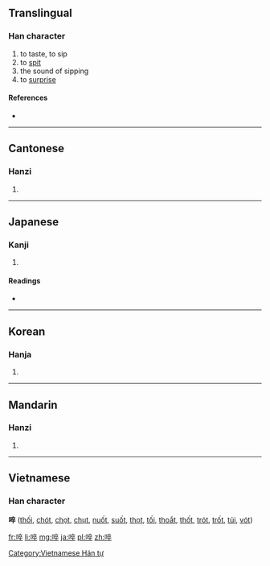==Translingual==

===Han character===
{{Han char|rn=30|rad=口|as=08|sn=11|four=6004<sub>8</sub>|canj=口卜人十 (RYOJ)}}

# to taste, to sip
# to [[spit]]
# the sound of sipping
# to [[surprise]]

====References====
* {{Han ref|kx=0195.130|dkj=03816|dj=0416.120|hdz=10645.030|uh=5550|ud=21840|bh=D475|bd=54389}}

----

==Cantonese==

===Hanzi===
{{yue-hanzi|jyut=|y=cheui3}}

# {{defn|lang=yue|sort=口08}}

----

==Japanese==

===Kanji===
{{ja-kanji|grade=|rs=口08}}

# {{defn|lang=ja|sort=口08}}

====Readings====
* {{ja-readings|on=[[さい]] (sai), [[せ]] (se), [[さ]] (sa), [[しゅつ]] (shutsu), [[しゅち]] (shuchi), [[かつかち]] (katsukachi)|kun=[[おどろく]] (odoroku), [[よぶ]] (yobu), [[さけぶ]] (sakebu), [[しかる]] (shikaru)}}

----

==Korean==

===Hanja===
{{ko-hanja|hangeul=[[쵀]], [[줄]]|rv=chwae, jul|mr=ch'wae, chul}}

# {{defn|lang=ko|sort=口08}}

----

==Mandarin==

===Hanzi===
{{cmn-hanzi|pin=[[cuì]] ([[cui4]])|wg=ts'ui<sup>4</sup>}}
#{{defn|lang=cmn|sort=口08}}

----

==Vietnamese==
===Han character===
'''啐''' ([[thối]], [[chót]], [[chọt]], [[chụt]], [[nuốt]], [[suốt]], [[thọt]], [[tối]], [[thoắt]], [[thốt]], [[trót]], [[trốt]], [[tủi]], [[vót]])

[[Category:Vietnamese Hán tự]]

[[fr:啐]]
[[li:啐]]
[[mg:啐]]
[[ja:啐]]
[[pl:啐]]
[[zh:啐]]